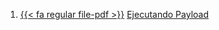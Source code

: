 1. [{{< fa regular file-pdf >}}](https://achalmaedison.netlify.app/tecnologia-seguridad/ciberseguridad-ethical-hacking-ceh/2024-09-03-ejecutando-payload/index.pdf) [Ejecutando Payload](https://achalmaedison.netlify.app/tecnologia-seguridad/ciberseguridad-ethical-hacking-ceh/2024-09-03-ejecutando-payload)
